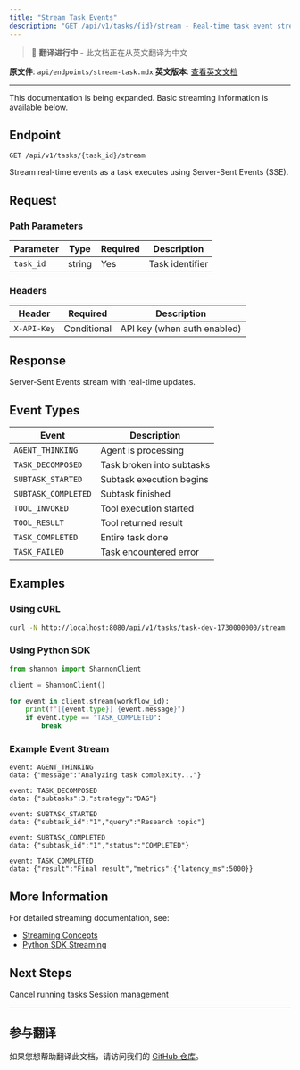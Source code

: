 ```yaml
---
title: "Stream Task Events"
description: "GET /api/v1/tasks/{id}/stream - Real-time task event streaming"
---
```


> 🚧 **翻译进行中** - 此文档正在从英文翻译为中文

**原文件**: `api/endpoints/stream-task.mdx`
**英文版本**: [查看英文文档](/en/api/endpoints/stream-task)

---


<Note>
This documentation is being expanded. Basic streaming information is available below.
</Note>

## Endpoint

```
GET /api/v1/tasks/{task_id}/stream
```

Stream real-time events as a task executes using Server-Sent Events (SSE).

## Request

### Path Parameters

| Parameter | Type | Required | Description |
|-----------|------|----------|-------------|
| `task_id` | string | Yes | Task identifier |

### Headers

| Header | Required | Description |
|--------|----------|-------------|
| `X-API-Key` | Conditional | API key (when auth enabled) |

## Response

Server-Sent Events stream with real-time updates.

## Event Types

| Event | Description |
|-------|-------------|
| `AGENT_THINKING` | Agent is processing |
| `TASK_DECOMPOSED` | Task broken into subtasks |
| `SUBTASK_STARTED` | Subtask execution begins |
| `SUBTASK_COMPLETED` | Subtask finished |
| `TOOL_INVOKED` | Tool execution started |
| `TOOL_RESULT` | Tool returned result |
| `TASK_COMPLETED` | Entire task done |
| `TASK_FAILED` | Task encountered error |

## Examples

### Using cURL

```bash
curl -N http://localhost:8080/api/v1/tasks/task-dev-1730000000/stream
```

### Using Python SDK

```python
from shannon import ShannonClient

client = ShannonClient()

for event in client.stream(workflow_id):
    print(f"[{event.type}] {event.message}")
    if event.type == "TASK_COMPLETED":
        break
```

### Example Event Stream

```
event: AGENT_THINKING
data: {"message":"Analyzing task complexity..."}

event: TASK_DECOMPOSED
data: {"subtasks":3,"strategy":"DAG"}

event: SUBTASK_STARTED
data: {"subtask_id":"1","query":"Research topic"}

event: SUBTASK_COMPLETED
data: {"subtask_id":"1","status":"COMPLETED"}

event: TASK_COMPLETED
data: {"result":"Final result","metrics":{"latency_ms":5000}}
```

## More Information

For detailed streaming documentation, see:
- [Streaming Concepts](/cn/quickstart/concepts/streaming)
- [Python SDK Streaming](/cn/sdk/python/quickstart)

## Next Steps

<CardGroup cols={2}>
  <Card title="Cancel Task" icon="xmark" href="/cn/api/endpoints/cancel-task">
    Cancel running tasks
  </Card>
  <Card title="Sessions" icon="comments" href="/cn/api/endpoints/sessions">
    Session management
  </Card>
</CardGroup>


---

## 参与翻译

如果您想帮助翻译此文档，请访问我们的 [GitHub 仓库](https://github.com/Kocoro-lab/Shannon)。
